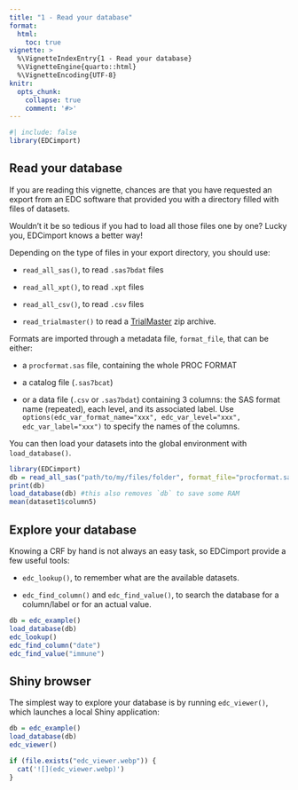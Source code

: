 ```yaml
---
title: "1 - Read your database"
format: 
  html:
    toc: true
vignette: >
  %\VignetteIndexEntry{1 - Read your database}
  %\VignetteEngine{quarto::html}
  %\VignetteEncoding{UTF-8}
knitr:
  opts_chunk:
    collapse: true
    comment: '#>'
---
```


```r
#| include: false
library(EDCimport)
```

## Read your database

If you are reading this vignette, chances are that you have requested an export from an EDC software that provided you with a directory filled with files of datasets.

Wouldn't it be so tedious if you had to load all those files one by one? Lucky you, EDCimport knows a better way!

Depending on the type of files in your export directory, you should use:

-   `read_all_sas()`, to read `.sas7bdat` files

-   `read_all_xpt()`, to read `.xpt` files

-   `read_all_csv()`, to read `.csv` files

-   `read_trialmaster()` to read a [TrialMaster](https://www.anjusoftware.com/trial-master/) zip archive.

Formats are imported through a metadata file, `format_file`, that can be either:

-   a `procformat.sas` file, containing the whole PROC FORMAT

-   a catalog file (`.sas7bcat`)

-   or a data file (`.csv` or `.sas7bdat`) containing 3 columns: the SAS format name (repeated), each level, and its associated label. Use `options(edc_var_format_name="xxx", edc_var_level="xxx", edc_var_label="xxx")` to specify the names of the columns.

You can then load your datasets into the global environment with `load_database()`.

``` r
library(EDCimport)
db = read_all_sas("path/to/my/files/folder", format_file="procformat.sas")
print(db)
load_database(db) #this also removes `db` to save some RAM
mean(dataset1$column5)
```

## Explore your database

Knowing a CRF by hand is not always an easy task, so EDCimport provide a few useful tools:

-   `edc_lookup()`, to remember what are the available datasets.

-   `edc_find_column()` and `edc_find_value()`, to search the database for a column/label or for an actual value.

```r
db = edc_example()
load_database(db)
edc_lookup()
edc_find_column("date")
edc_find_value("immune")
```

## Shiny browser

The simplest way to explore your database is by running `edc_viewer()`, which launches a local Shiny application:

``` r
db = edc_example()
load_database(db)
edc_viewer()
```

```r
if (file.exists("edc_viewer.webp")) {
  cat('![](edc_viewer.webp)')
}
```
